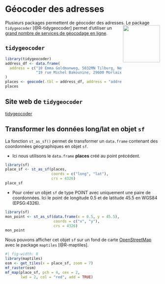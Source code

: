 # Géocoder des adresses

Plusieurs packages permettent de géocoder des adresses. <img src="img/logo_tidygeocoder.png" align="right" width="120"/>
Le package `tidygeocoder` [@R-tidygeocoder] permet d'utiliser un [grand nombre de services de géocodage en ligne](https://jessecambon.github.io/tidygeocoder/articles/geocoder_services.html). 
<!-- Le package `banR` [@R-banR], qui s'appuie sur la [Base Adresse Nationale](https://adresse.data.gouv.fr/), est particulièrement approprié pour géocoder des adresses en France.  -->


## `tidygeocoder` 

```r
library(tidygeocoder)
address_df <- data.frame(
  address = c("10 Emma Goldmanweg, 5032MN Tilburg, Netherlands", 
              "19 rue Michel Bakounine, 29600 Morlaix, France")
)
places <- geocode(.tbl = address_df, address = "address")
places
```

::: {.callout-note}
## Site web de `tidygeocoder`
[tidygeocoder](https://jessecambon.github.io/tidygeocoder/)
:::


## Transformer les données long/lat en objet `sf`

La fonction `st_as_sf()` permet de transformer un `data.frame` contenant des coordonnées géographiques en objet `sf`.  

* Ici nous utilisons le `data.frame` **places** créé au point précédent. 

```r
library(sf)
place_sf <- st_as_sf(places, 
                     coords = c("long", "lat"), 
                     crs = 4326)
place_sf
```



* Pour créer un objet `sf` de type POINT avec uniquement une paire de coordonnées.
Ici le point de longitude 0.5 et de latitude 45.5 en WGS84 (EPSG:4326).

```r
library(sf)
mon_point <- st_as_sf(data.frame(x = 0.5, y = 45.5), 
                      coords = c("x", "y"), 
                      crs = 4326)
mon_point
```


::: {.callout-note}
Nous pouvons afficher cet objet `sf` sur un fond de carte [OpenStreetMap](https://www.openstreetmap.org/) avec le package `maptiles` [@R-maptiles]. 


```r
#| fig-width: 8
library(maptiles)
osm <- get_tiles(x = place_sf, zoom = 7)
mf_raster(osm)
mf_map(place_sf, pch = 4, cex = 2, 
       lwd = 2, col = "red", add = TRUE)
```
:::

